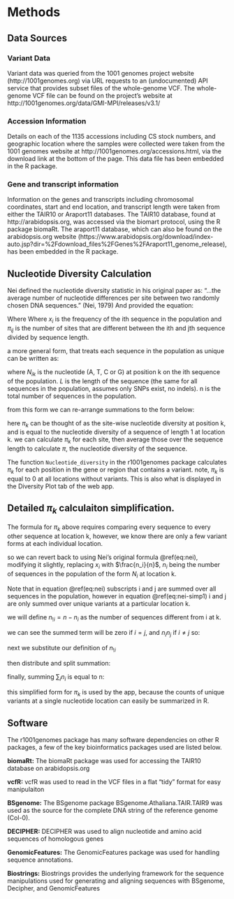 # Methods {#methods}

## Data Sources

### Variant Data
Variant data was queried from the 1001 genomes project website (http://1001genomes.org) via URL requests to an (undocumented) API service that provides subset files of the whole-genome VCF. The whole-genome VCF file can be found on the project’s website at http://1001genomes.org/data/GMI-MPI/releases/v3.1/ 

### Accession Information
Details on each of the 1135 accessions including CS stock numbers, and geographic location where the samples were collected were taken from the 1001 genomes website at http://1001genomes.org/accessions.html, via the download link at the bottom of the page. This data file has been embedded in the R package.

### Gene and transcript information
Information on the genes and transcripts including chromosomal coordinates, start and end location, and transcript length were taken from either the TAIR10 or Araport11 databases. The TAIR10 database, found at http://arabidopsis.org, was accessed via the biomart protocol, using the R package biomaRt. The araport11 database, which can also be found on the arabidopsis.org website (https://www.arabidopsis.org/download/index-auto.jsp?dir=%2Fdownload_files%2FGenes%2FAraport11_genome_release), has been embedded in the R package.

 
## Nucleotide Diversity Calculation
Nei  defined the nucleotide diversity statistic in his original paper as:
“…the average number of nucleotide differences per site between two randomly chosen DNA sequences.” (Nei, 1979)
And provided the equation: 

\begin{equation}
\displaystyle \pi = \sum_{ij}x_{i}x_{j}\pi_{ij}
(\#eq:nei)
\end{equation}

Where Where $x_{i}$ is the frequency of the ith sequence in the population and $\pi_{ij}$ is the number of sites that are different between the ith and jth sequence divided by sequence length.

a more general form, that treats each sequence in the population as unique can be written as:

\begin{equation}
\displaystyle \pi = \frac{1}{L*n^2} \sum_{i=1}^n \sum_{j=1}^n \sum_{k=1}^L{\pi_{ijk}}
\qquad
\displaystyle \pi_{ijk} = \left\{\begin{array}{l}
1 \quad \textrm{if} \quad N_{ik} \neq N_{jk} \\
0 \quad \textrm{if} \quad N_{ik} = N_{jk}
\end{array}\right.
(\#eq:nei-gen)
\end{equation}

where $N_{ik}$ is the nucleotide (A, T, C or G) at position k on the ith sequence of the population.
$L$ is the length of the sequence (the same for all sequences in the population, 
assumes only SNPs exist, no indels). n is the total number of sequences in the population.

from this form we can re-arrange summations to the form below:

\begin{equation}
\displaystyle \pi = \frac{1}{L} \sum_{k=1}^L{\pi_{k}}
\qquad
\pi_{k} = \frac{1}{n^2} \sum_{i=1}^n \sum_{j=1}^n {\pi_{ijk}}
(\#eq:nei-rearrange)
\end{equation}

here $\pi_k$ can be thought of as the site-wise nucleotide diversity at position k, and is equal to 
the nucleotide diversity of a sequence of length 1 at location k. we can calculate $\pi_k$ for each
site, then average those over the sequence length to calculate $\pi$, the nucleotide diversity 
of the sequence.

The function `Nucleotide_diversity` in the r1001genomes package calculates $\pi_k$ for each position in the gene or region that contains a variant. note, $\pi_k$ is equal to 0 at all locations without variants.
This is also what is displayed in the Diversity Plot tab of the web app.

## Detailed $\pi_k$ calculaiton simplification.

The formula for $\pi_k$ above requires comparing every sequence to every other sequence at location k,
however, we know there are only a few variant forms at each individual location.

so we can revert back to using Nei's original formula \@ref(eq:nei), modifying it slightly,
replacing $x_i$ with $\frac{n_i}{n}$, $n_i$ being the number of sequences in the population of the form $N_i$ at location k.

\begin{equation}
\displaystyle \pi_k = \sum_{ij} \frac{n_i}{n}\frac{n_j}{n} \pi_{ij} = 
\frac{1}{n^2}\sum_{ij} n_i n_j \pi_{ij}\\
\pi_{ij(k)} = \left\{\begin{array}{l}
1 \quad \textrm{if} \quad i \neq j \\
0 \quad \textrm{if} \quad i = j
\end{array}\right.
(\#eq:nei-simp1)
\end{equation}

Note that in equation \@ref(eq:nei) subscripts i and j are summed over all sequences in the population, however in equation \@ref(eq:nei-simp1) i and j are only summed over unique variants at a particular location k.

we will define $n_{!i} = n - n_i$ as the number of sequences different from i at k.

we can see the summed term will be zero if $i=j$, and $n_i n_j$ if $i\neq j$ so:

\begin{equation}
\displaystyle \pi_k = \frac{1}{n^2} \sum_{i} n_i n_{!i}
(\#eq:nei-simp2)
\end{equation}

next we substitute our definition of $n_{!i}$

\begin{equation}
\displaystyle \pi_k = \frac{1}{n^2} \sum_{i} n_i (n - n_{i})
(\#eq:nei-simp3)
\end{equation}

then distribute and split summation:

\begin{equation}
\displaystyle \pi_k = \frac{1}{n^2} (n \sum_{i} n_i - \sum_{i} n_{i}^2)
(\#eq:nei-simp4)
\end{equation}

finally, summing $\displaystyle \sum_{i}n_i$ is equal to n:

\begin{equation}
\displaystyle \pi_k = \frac{1}{n^2} (n^2 - \sum_{i} n_{i}^2)
(\#eq:nei-simp5)
\end{equation}

this simplified form for $\pi_k$ is used by the app, because the counts of unique 
variants at a single nucleotide location can easily be summarized in R.

## Software 

The r1001genomes package has many software dependencies on other R packages, a few of the key bioinformatics packages used are listed below.

**biomaRt:** The biomaRt package was used for accessing the TAIR10 database on arabidopsis.org

**vcfR:** vcfR was used to read in the VCF files in a flat “tidy” format for easy manipulaiton

**BSgenome:** The BSgenome package BSgenome.Athaliana.TAIR.TAIR9 was used as the source for the complete DNA string of the reference genome (Col-0).

**DECIPHER:** DECIPHER was used to align nucleotide and amino acid sequences of homologous genes 

**GenomicFeatures:** The GenomicFeatures package was used for handling sequence annotations.

**Biostrings:** Biostrings provides the underlying framework for the sequence manipulations used for generating and aligning sequences with BSgenome, Decipher, and GenomicFeatures



